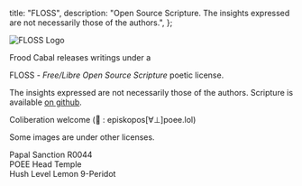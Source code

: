   title: "FLOSS",
  description:
    "Open Source Scripture. The insights expressed are not necessarily those of the authors.",
};

<img className="w35" src="/image/svg/floss.svg" alt="FLOSS Logo" />

<p className="center">

Frood Cabal releases writings under a

FLOSS - _Free/Libre Open Source Scripture_ poetic license.

The insights expressed are not necessarily those of the authors. Scripture is available [on github](https://github.com/poee/lol).

Coliberation welcome (📧 : episkopos[∀⊥]poee.lol)

<kopy></kopy> Some images are under other licenses.

</p>

<stamp>
  Papal Sanction R0044
  <br />
  POEE Head Temple
  <br />
  Hush Level Lemon 9-Peridot
</stamp>
